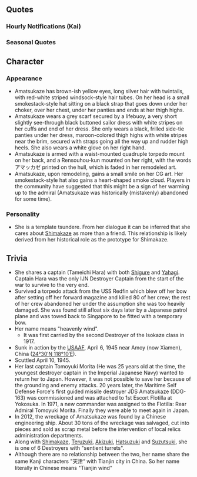 {{Ship/Header}}
==Quotes==
{{Ship/Quotes
|Introduction = いい風きてる？
次世代型駆逐艦のプロトタイプ、
あたし、天津風の出番ね。
|Introduction/En = Is a nice breeze coming?
It's time for me, the next generation destroyer prototype, Amatsukaze, to debut.
|Introduction/Note = The wordplay here references how Amatsukaze is the template for the then-future [[Shimakaze]].

|Library = 陽炎型駆逐艦九番艦の天津風です。<br>次世代の艦隊型駆逐艦のための新型高温高圧缶のテストベッドを務めたのよ。<br>データはしっかりとって、島風に渡したわ。<br>幾多のピンチも頑張って乗り越えたのよ。大変だったんだから！
|Library/En = I'm Amatsukaze, the Ninth Kagerou-class Destroyer.<br>I was tasked with being the test bed of a new type of high-temperature, high pressure boiler meant for the next generation of destroyer.<br>With the data in tow, I was able to hand this over to Shimakaze.<br>I was in many tight spots, but I have been able to constantly overcome them. It was really tough!
|Library/Note = The boiler was a prototype design made for Amatsukaze specifically. She underwent many extreme testing scenarios, which passed with flying colors, and was later implemented into Shimakaze.

|Secretary 1 = いい風ね。
|Secretary 1/En = There's a nice breeze.

|Secretary 2 = どういう風の吹き回しかしら。
|Secretary 2/En = I wonder what kind of wind is blowing.

|Secretary 3 = やだ、髪は触んないでよ。吹き流しが取れちゃうでしょ。
|Secretary 3/En = Stop it, don't touch my hair. You'll mess up the windsock.

|Idle = えっ？あたし、退屈なんかしてないわ。新型缶のデータを取ったり、色々と大変なんだから。ほ、ほんとよ！
|Idle/En = Eh? It's not like I'm bored or anything. I have a lot to do after getting the data for the new boiler. I-I'm not lying!

|Secretary Married = あなた…時々は休むのよ、それも大切なんだから...んも聴いてる？も...
|Secretary Married/En = You...you should take a break from time to time, they are important too...are you even listening? Honestly...

|Wedding = あなた、なにそれ？え？私に？ えっと…貰ってあげてもいいけど… あなた…ホントに私でいいの？ ｱﾘｶﾞﾄｳお礼を言うわね。
|Wedding/En = You, what is this exactly? Eh? For me? Ummm...I'll take it I guess... You... you're really fine with it being me? Thank you.

|Looking At Scores = どんなふうなの？…ふぅ～ん。まぁまぁね。
|Looking At Scores/En = So how are you doing? ...Hmmmmmm. Not bad I suppose.

|Joining A Fleet = 第十六駆逐隊、天津風。抜錨よ！
|Joining A Fleet/En = Amatsukaze from Desdiv16. Set sail!

|Equipment 1 = あら…いいじゃない
|Equipment 1/En = My...Isn't that fine?

|Equipment 2 = あたしの連装砲くんの方が、可愛いに決まってるでしょ？
|Equipment 2/En = My Rensouhou-kun is cuter, right?
|Equipment 2/Note = Probably comparing her Rensouhou with Shimakaze's

|Equipment 3 = いい風…
|Equipment 3/En = A nice wind...

|Supply = ありがとう、いただくわ
|Supply/En = Thank you, I'll accept this.

|Docking Minor = はぁ～疲れた。帰っていい？
|Docking Minor/En = Haa, I'm tired. May I head back?

|Docking Major = お風呂よ、お風呂！汗臭いのはいや！
|Docking Major/En = Bathtime, bathtime I say! I don't want to smell all sweaty.

|Docking Complete = 修理が終わったって。仮改修？なにそれ…
|Docking Complete/En = The repair is complete. An improvised repair, what's that?

|Construction = 新しい子が来たみたいね。いいけど。
|Construction/En = A new girl has arrived. ...Not that I mind.

|Returning From Sortie = 艦隊帰投ね、お疲れ様
|Returning From Sortie/En = The fleet has returned. Thanks for the good work.

|Starting A Sortie = 二水戦所属は伊達じゃないわ。雪風、ついてらっしゃいな！
|Starting A Sortie/En = The 2nd Torpedo Squadron isn't just for show. Come along now, Yukikaze!

|Battle Start = いい風ね…。撃ち方、始めて！
|Battle Start/En = This is a good wind...Commencing attack!

|Attack = 逃がさないわ！
|Attack/En = I won't let you escape!

|Night Battle = 逃がさないって言ったでしょ？
|Night Battle/En = Didn't I said that I won't let you escape?

|Night Attack = 大丈夫…いい風が吹いているもの！
|Night Attack/En = It's all right...a good wind is blowing!

|MVP = あたし…天津風が功労艦なの？あら、いいじゃない！時津風、どーお？
|MVP/En = I'm...Amatsukaze is the distinguished ship? M-my, isn't it fine? How's this, Tokitsukaze?

|Minor Damage 1 = ひゃ!
|Minor Damage 1/En = Hya!

|Minor Damage 2 = や、やったわね…
|Minor Damage 2/En = No-now you've done it...!

|Major Damage = ああっ、艦首と第一砲塔が！　でも、まだこんなんじゃ沈まないんだから！
|Major Damage/En = Ahh, the bow and the first cannon's been hit! Even so, I won't sink!

|Sunk = 今度は海に沈むのね...冷たくて...暗いわ
|Sunk/En = I finally sank into the sea this time... It's so cold... and dark...
}}
===Hourly Notifications (Kai)===
{{Ship/Hourly
|00JP = 深夜0時。日付が変わったわ
|00EN = 0000 It's a new day.
|00Note = 
|01JP = マルヒトマルマル。ふわぁ…あたし少し眠いわ。あなたはまだ休まないの？
|01EN = 0100 yawn~ I'm a little sleepy now. Are you not going to sleep yet?
|01Note = 
|02JP = マルフタマルマル。初風はもう寝たかしら？雪風は寝てるわね、うん
|02EN = 0200 I wonder, has Hatsukaze slept yet? Yukikaze is already sleeping, huh... yup.
|02Note = In the official manga DesDiv16 are roommates.
|03JP = マルサンマルマル。あなた…今日まさか徹夜するつもり？付き合わないわよ
|03EN = 0300 No way... You're gonna stay up all night today? I'm not staying up with you.
|03Note = 
|04JP = マルヨンマルマル。付き合わないって言ったのに…強情ね…もう朝だし
|04EN = 0400 Geez... I said I'm not staying up with you... You're stubborn... It's already morning.
|04Note = 
|05JP = マルゴーマルマル。見なさい。もう朝よ。もう！あぁ…もう…！
|05EN = 0500 Look!...It's already morning... Aahh...geez!
|05Note = 
|06JP = マルロクマルマル。でも、朝の風って気持ちいい…。ね、あなたもそう思う？
|06EN = 0600 But still...the morning breeze feels good. Hey, do you agree?
|06Note = 
|07JP = マルナナマルマル。…風が気持ちいいわね。ねぇ、少し沖に出てみる？
|07EN = 0700 ...The wind feels good, right? Heey~ wanna spend some time off the coast?
|07Note = 
|08JP = マルハチマルマル。…はい、朝食は用意しておいたわ。和朝食でいいわよね？
|08EN = 0800 Ok, your breakfast is ready. You are fine with Japanese breakfast right?
|08Note = 
|09JP = マルキューマルマル。そろそろ艦隊を本格的に動かす時間よね。どうするの？
|09EN = 0900 It's time for full scale fleet action soon. What's your plan?
|09Note = 
|10JP = ヒトマルマルマル。島風！？　…うん、そうね。と、友達だけど。…え、何？その顔？
|10EN = 1000 Shimakaze!?... erm... that's right... we are just fr... friends...wha.. What's with that face?
|10Note = Shimakaze has no sister ships, but Amatsukaze is the closest she has, so 'friends' rather than 'sisters' is getting shot down.
|11JP = ヒトヒトマルマル。なに？連装砲くん？可愛いでしょ、艦首にちょこんと
|11EN = 1100 What is it? Rensouhou-kun? Cute right? He looks small and quiet at the bow.
|11Note = 
|12JP = ヒトフタマルマル。お昼はカレーでいいかしら？わりと得意なのよ？ほんとよ？
|12EN = 1200 I wonder if the curry is fine as your lunch? It's my speciality! really!
|12Note = 
|13JP = ヒトサンマルマル。あたしのカレーどうだった？うぅん？よろしい！
|13EN = 1300 How was my curry? hmm? Glad to hear that!
|13Note = 
|14JP = ヒトヨンマルマル。島風とどっちが速いかって？そう言われても競争したことないからわからないわ
|14EN = 1400 Shimakaze and me, who is faster? I wouldn't know even if you asked... because I've never competed with her before.
|14Note = 
|15JP = ヒトゴーマルマル。あたしはプロトタイプなんだから。いろいろとあたしで試験したの。速さが問題じゃないのよ
|15EN = 1500 Speed is not a problem. I was tested a lot because I'm a prototype.
|15Note = 
|16JP = ヒトロクマルマル。おかしいなぁ、連装砲くんの機嫌が悪い…なんで？
|16EN = 1600 Weird...why is rensouhou-kun in a bad mood?
|16Note = 
|17JP = ヒトナナマルマル。夕方の風もいいわね。…ここで、一緒に夕陽見る？
|17EN = 1700 The evening breeze feels good too... wanna view the sunset here, together?
|17Note = 
|18JP = ヒトハチマルマル。そろそろ夕食の時間ね。魚焼く感じでいい？
|18EN = 1800 It's time for dinner soon. Are you fine with grilled fish?
|18Note = 
|19JP = ヒトキューマルマル。…はい、お夕食です。…どう、おいしい？…そう、よかった！
|19EN = 1900 ...Ok, here's your dinner... How was it? Was it good?... I see... I'm glad~!
|19Note = 
|20JP = フタマルマルマル。あら、島風元気？えっ、なに？競争！？しないわよ！夜だし…
|20EN = 2000 Oh... Shimakaze, how are you? ehh? ...What? A race!? I'm not gonna do it! It's night...
|20Note = 
|21JP = フタヒトマルマル。…だから競争なんかしないって！島風しつこーい！
|21EN = 2100 I just said I don't want to race! You're so persistent, Shimakaze!
|21Note = 
|22JP = フタフタマルマル。や、やっと帰ったわね。もう…なんなんだか！
|22EN = 2200 S-She finally left... Geez... What's wrong with her!
|22Note = 
|23JP = フタサンマルマル。そろそろ今日も終わりね。一日ご苦労様、また明日ね
|23EN = 2300 The day is ending soon. Good job, see you tomorrow.
|23Note = 
}}
===Seasonal Quotes===
{{Ship/QuotesSeasonal
|MidSummer2016 = もうすっかり夏ね。暑い…島風、あんたは何時も涼しそうね…いいけど。
|MidSummer2016_EN = It's fully summer time now huh.  Hot...Shimakaze, you're always feeling cool, aren't you...that's fine.
|MidSummer2016_Clip = {{Audio|file=Amatsukaze Mid-Summer 2016.ogg}}
}}
==Character==
===Appearance===
*Amatsukaze has brown-ish yellow eyes, long silver hair with twintails, with red-white striped windsock-style hair tubes. On her head is a small smokestack-style hat sitting on a black strap that goes down under her choker, over her chest, under her panties and ends at her thigh highs.
*Amatsukaze wears a grey scarf secured by a lifebuoy, a very short slightly see-through black buttoned sailor dress with white stripes on her cuffs and end of her dress. She only wears a black, frilled side-tie panties under her dress, maroon-colored thigh highs with white stripes near the brim, secured with straps going all the way up and rudder high heels. She also wears a white glove on her right hand.
*Amatsukaze is armed with a waist-mounted quadruple torpedo mount on her back, and a Rensouhou-kun mounted on her right, with the words アマッカゼ printed on the hull, which is faded in her remodeled art.
*Amatsukaze, upon remodeling, gains a small smile on her CG art. Her smokestack-style hat also gains a heart-shaped smoke cloud. Players in the community have suggested that this might be a sign of her warming up to the admiral (Amatsukaze was historically (mistakenly) abandoned for some time).

===Personality===
* She is a template tsundere. From her dialogue it can be inferred that she cares about [[Shimakaze]] as more than a friend. This relationship is likely derived from her historical role as the prototype for Shimakaze.
==Trivia==
*She shares a captain (Tameichi Hara) with both [[Shigure]] and [[Yahagi]]. Captain Hara was the only IJN Destroyer Captain from the start of the war to survive to the very end.
* Survived a torpedo attack from the USS Redfin which blew off her bow after setting off her forward magazine and killed 80 of her crew; the rest of her crew abandoned her under the assumption she was too heavily damaged. She was found still afloat six days later by a Japanese patrol plane and was towed back to Singapore to be fitted with a temporary bow.
*Her name means "heavenly wind".
**It was first carried by the second Destroyer of the Isokaze class in 1917.
*Sunk in action by the [http://en.wikipedia.org/wiki/United_States_Army_Air_Forces USAAF], April 6, 1945 near Amoy (now Xiamen), China ([http://tools.wmflabs.org/geohack/geohack.php?pagename=Japanese_destroyer_Amatsukaze&params=24_30_N_118_10_E_ 24°30′N 118°10′E]).
*Scuttled April 10, 1945.
*Her last captain Tomoyuki Morita (He was 25 years old at the time, the youngest destroyer captain in the Imperial Japanese Navy) wanted to return her to Japan. However, it was not possible to save her because of the grounding and enemy attacks. 20 years later, the Maritime Self Defense Force's first guided missile destroyer JDS Amatsukaze (DDG-163) was commissioned and was attached to 1st Escort Flotilla at Yokosuka. In 1971, a new commander was assigned to the Flotilla: Rear Admiral Tomoyuki Morita. Finally they were able to meet again in Japan.
* In 2012, the wreckage of Amatsukaze was found by a Chinese engineering ship. About 30 tons of the wreckage was salvaged, cut into pieces and sold as scrap metal before the intervention of local relics administration departments.
* Along with [[Shimakaze]], [[Teruzuki]], [[Akizuki]], [[Hatsuzuki]] and [[Suzutsuki]], she is one of 6 Destroyers with "sentient turrets".
* Although there are no relationship between the two, her name share the same Kanji characters "天津“ with Tianjin city in China. So her name literally in Chinese means "Tianjin wind"
{{Ship/Footer}}
